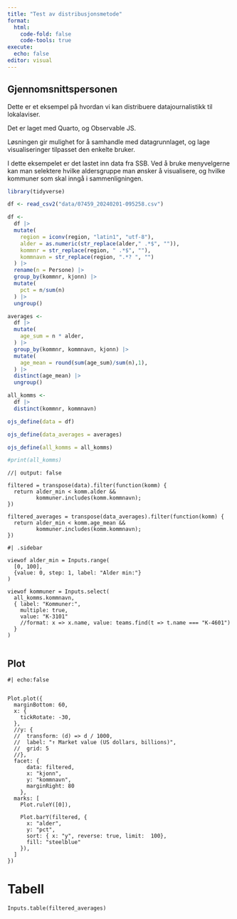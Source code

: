 ```yaml
---
title: "Test av distribusjonsmetode"
format:
  html:
    code-fold: false
    code-tools: true
execute:
  echo: false
editor: visual
---
```


## Gjennomsnittspersonen

Dette er et eksempel på hvordan vi kan distribuere datajournalistikk til lokalaviser.

Det er laget med Quarto, og Observable JS.

Løsningen gir mulighet for å samhandle med datagrunnlaget, og lage visualiseringer tilpasset den enkelte bruker.

I dette eksempelet er det lastet inn data fra SSB. Ved å bruke menyvelgerne kan man selektere hvilke aldersgruppe man ønsker å visualisere, og hvilke kommuner som skal inngå i sammenligningen.

```r

library(tidyverse)

df <- read_csv2("data/07459_20240201-095258.csv")

df <- 
  df |> 
  mutate(
    region = iconv(region, "latin1", "utf-8"),
    alder = as.numeric(str_replace(alder," .*$", "")),
    kommnr = str_replace(region, " .*$", ""),
    kommnavn = str_replace(region, ".*? ", "")
  ) |> 
  rename(n = Persone) |> 
  group_by(kommnr, kjonn) |> 
  mutate(
    pct = n/sum(n)
  ) |> 
  ungroup()

averages <- 
  df |> 
  mutate(
    age_sum = n * alder,
  ) |> 
  group_by(kommnr, kommnavn, kjonn) |> 
  mutate(
    age_mean = round(sum(age_sum)/sum(n),1),
  ) |> 
  distinct(age_mean) |> 
  ungroup()

all_komms <- 
  df |> 
  distinct(kommnr, kommnavn)

ojs_define(data = df)

ojs_define(data_averages = averages)

ojs_define(all_komms = all_komms)

#print(all_komms)


```

```ojs
//| output: false

filtered = transpose(data).filter(function(komm) {
  return alder_min < komm.alder &&
         kommuner.includes(komm.kommnavn);
})

filtered_averages = transpose(data_averages).filter(function(komm) {
  return alder_min < komm.age_mean &&
         kommuner.includes(komm.kommnavn);
})

```

```ojs
#| .sidebar

viewof alder_min = Inputs.range(
  [0, 100], 
  {value: 0, step: 1, label: "Alder min:"}
)

viewof kommuner = Inputs.select(
  all_komms.kommnavn, 
  { label: "Kommuner:",
    multiple: true,
    value: "K-3101"
    //format: x => x.name, value: teams.find(t => t.name === "K-4601")
  }
)


```

## Plot

```ojs
#| echo:false


Plot.plot({
  marginBottom: 60,
  x: {
    tickRotate: -30,
  },
  //y: {
  //  transform: (d) => d / 1000,
  //  label: "↑ Market value (US dollars, billions)",
  //  grid: 5
  //},
  facet: {
      data: filtered,
      x: "kjonn",
      y: "kommnavn",
      marginRight: 80
    },
  marks: [
    Plot.ruleY([0]),
    
    Plot.barY(filtered, {
      x: "alder",
      y: "pct",
      sort: { x: "y", reverse: true, limit:  100},
      fill: "steelblue"
    }),
  ]
})
```

# Tabell

```ojs
Inputs.table(filtered_averages)
```
